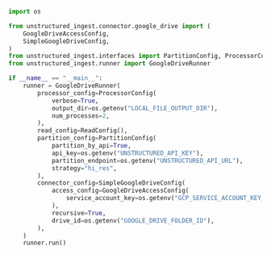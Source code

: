 ```python Python Ingest v1
import os

from unstructured_ingest.connector.google_drive import (
    GoogleDriveAccessConfig,
    SimpleGoogleDriveConfig,
)
from unstructured_ingest.interfaces import PartitionConfig, ProcessorConfig, ReadConfig
from unstructured_ingest.runner import GoogleDriveRunner

if __name__ == "__main__":
    runner = GoogleDriveRunner(
        processor_config=ProcessorConfig(
            verbose=True,
            output_dir=os.getenv("LOCAL_FILE_OUTPUT_DIR"),
            num_processes=2,
        ),
        read_config=ReadConfig(),
        partition_config=PartitionConfig(
            partition_by_api=True,
            api_key=os.getenv("UNSTRUCTURED_API_KEY"),
            partition_endpoint=os.getenv("UNSTRUCTURED_API_URL"),
            strategy="hi_res",
        ),
        connector_config=SimpleGoogleDriveConfig(
            access_config=GoogleDriveAccessConfig(
                service_account_key=os.getenv("GCP_SERVICE_ACCOUNT_KEY_STRING")
            ),
            recursive=True,
            drive_id=os.getenv("GOOGLE_DRIVE_FOLDER_ID"),
        ),
    )
    runner.run()
```
